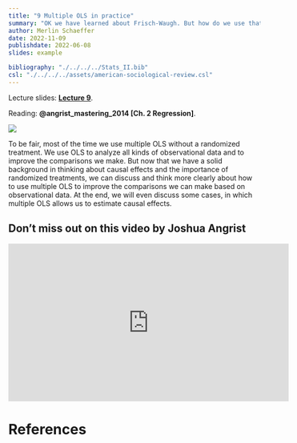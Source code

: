 ```yaml
---
title: "9 Multiple OLS in practice"
summary: "OK we have learned about Frisch-Waugh. But how do we use that to anser questions we care about?"
author: Merlin Schaeffer
date: 2022-11-09
publishdate: 2022-06-08
slides: example

bibliography: "./../../../Stats_II.bib"
csl: "./../../../assets/american-sociological-review.csl"
---
```


Lecture slides: [**Lecture 9**](/Lectures/9-Mult-OLS-in-practice/9-Mult-OLS-in-practice.html).

Reading: **@angrist_mastering_2014[Ch. 2 Regression]**.

![](/Lectures/9-Mult-OLS-in-practice/9-Mult-OLS-in-practice_files/figure-html/Tree1-1.png)

To be fair, most of the time we use multiple OLS without a randomized treatment. We use OLS to analyze all kinds of observational data and to improve the comparisons we make. But now that we have a solid background in thinking about causal effects and the importance of randomized treatments, we can discuss and think more clearly about how to use multiple OLS to improve the comparisons we can make based on observational data. At the end, we will even discuss some cases, in which multiple OLS allows us to estimate causal effects.

## Don't miss out on this video by Joshua Angrist
<iframe width="560" height="315" src="https://www.youtube.com/embed/OwNxEaOF8yY" title="YouTube video player" frameborder="0" allow="accelerometer; autoplay; clipboard-write; encrypted-media; gyroscope; picture-in-picture" allowfullscreen></iframe>

# References
